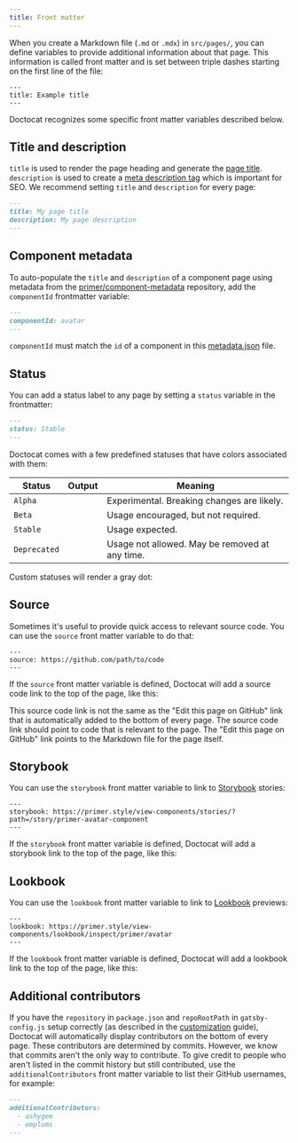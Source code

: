 ```yaml
---
title: Front matter
---
```



When you create a Markdown file (`.md` or `.mdx`) in `src/pages/`, you can define variables to provide additional information about that page. This information is called front matter and is set between triple dashes starting on the first line of the file:

```
---
title: Example title
---
```

Doctocat recognizes some specific front matter variables described below.

## Title and description

`title` is used to render the page heading and generate the [page title](https://developer.mozilla.org/en-US/docs/Web/HTML/Element/title). `description` is used to create a [meta description tag](https://moz.com/learn/seo/meta-description) which is important for SEO. We recommend setting `title` and `description` for every page:

```markdown
---
title: My page title
description: My page description
---
```

## Component metadata

To auto-populate the `title` and `description` of a component page using metadata from the [primer/component-metadata](https://github.com/primer/component-metadat) repository, add the `componentId` frontmatter variable:

```markdown
---
componentId: avatar
---
```

<Note>

`componentId` must match the `id` of a component in this [metadata.json](https://github.com/primer/component-metadata/blob/main/metadata.json) file.

</Note>

## Status

You can add a status label to any page by setting a `status` variable in the frontmatter:

```markdown
---
status: Stable
---
```

Doctocat comes with a few predefined statuses that have colors associated with them:

| Status       | Output                              | Meaning                                        |
| ------------ | ----------------------------------- | ---------------------------------------------- |
| `Alpha`      | <StatusLabel status="Alpha" />      | Experimental. Breaking changes are likely.     |
| `Beta`       | <StatusLabel status="Beta" />       | Usage encouraged, but not required.            |
| `Stable`     | <StatusLabel status="Stable" />     | Usage expected.                                |
| `Deprecated` | <StatusLabel status="Deprecated" /> | Usage not allowed. May be removed at any time. |

Custom statuses will render a gray dot:

<StatusLabel status="My custom status" />

## Source

Sometimes it's useful to provide quick access to relevant source code. You can use the `source` front matter variable to do that:

```
---
source: https://github.com/path/to/code
---
```

If the `source` front matter variable is defined, Doctocat will add a source code link to the top of the page, like this:

<Box borderWidth="1px" borderStyle="solid" borderColor="border.default" borderRadius={2} p={4} mb={3}>
  <SourceLink href="#" />
</Box>

<Note>

This source code link is not the same as the "Edit this page on GitHub" link that is automatically added to the bottom of every page. The source code link should point to code that is relevant to the page. The "Edit this page on GitHub" link points to the Markdown file for the page itself.

</Note>

## Storybook

You can use the `storybook` front matter variable to link to [Storybook](https://storybook.js.org/) stories:

```
---
storybook: https://primer.style/view-components/stories/?path=/story/primer-avatar-component
---
```

If the `storybook` front matter variable is defined, Doctocat will add a storybook link to the top of the page, like this:

<Box borderWidth="1px" borderStyle="solid" borderColor="border.default" borderRadius={2} p={4} mb={3}>
  <StorybookLink href="#" />
</Box>

## Lookbook

You can use the `lookbook` front matter variable to link to [Lookbook](http://lookbook.build/) previews:

```
---
lookbook: https://primer.style/view-components/lookbook/inspect/primer/avatar
---
```

If the `lookbook` front matter variable is defined, Doctocat will add a lookbook link to the top of the page, like this:

<Box borderWidth="1px" borderStyle="solid" borderColor="border.default" borderRadius={2} p={4} mb={3}>
  <LookbookLink href="#" />
</Box>

## Additional contributors

If you have the `repository` in `package.json` and `repoRootPath` in `gatsby-config.js` setup correctly (as described in the [customization](/usage/customization#contributors) guide), Doctocat will automatically display contributors on the bottom of every page. These contributors are determined by commits. However, we know that commits aren't the only way to contribute. To give credit to people who aren't listed in the commit history but still contributed, use the `additionalContributors` front matter variable to list their GitHub usernames, for example:

```markdown
---
additionalContributors:
  - ashygee
  - emplums
---
```
